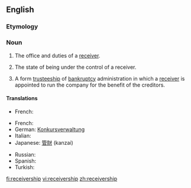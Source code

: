 {{wikipedia}}
==English==

===Etymology===
{{suffix|receiver|ship}}

===Noun===
{{en-noun}}

# {{legal}} The office and duties of a [[receiver]].
# {{legal}} The state of being under the control of a receiver.
# {{legal|business}} A form [[trusteeship]] of [[bankruptcy]] administration in which a [[receiver]] is appointed to run the company for the benefit of the creditors.

====Translations====
{{trans-top|The state of being under the control of a receiver}}
*French: {{t|fr|mise sous séquestre|f}}
{{trans-mid}}
{{trans-bottom}}
{{trans-top|trusteeship in bankruptcy}}
*French: {{t-|fr|administration-séquestre|f}}
*German: [[Konkursverwaltung]]
* Italian: {{t-|it|sequestro}}
*Japanese: [[管財]] (kanzai)
{{trans-mid}}
* Russian: {{t|ru|преемственность|f|tr=prejemstvennost'}}
* Spanish: {{t|es|sindicatura}}
* Turkish: {{t|tr|yedieminlik}}
{{trans-bottom}}

[[fi:receivership]]
[[vi:receivership]]
[[zh:receivership]]